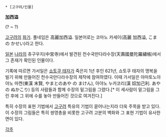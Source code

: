  * [고구려/인물]

'''加西溢'''

(? ~ ?)

[[고구려]]의 [[화가]]. 풀네임은 高麗加西溢. 일본어로는 코마노 카세이(高麗 加西溢, こま の かせい)라고 한다.

[[일본]] [[나라]]의 츄구우지(中宮寺)에서 발견된 천수국만다라수장(天壽國曼陀羅繡帳)에서 그 존재가 확인된 인물이다.

기록에 따르면 가서일은 [[쇼토쿠 태자]]가 죽은지 1년 후인 621년, 쇼토쿠 태자의 명복을 빌기 위해 만들어진 천수국만다라수장의 제작에 참여하였다. 이때 가서일은 야마토노아야노 마켄(東漢 末賢, やまとのあや の まけん), 아야노 누카코리(漢 奴加己利. あや の ぬかこり) 등의 사람들과 함께 수장의 밑그림을 그렸다.[* 이 세사람이 밑그림을 그린 후에 그 위에 수를 놓아 만들어진 것으로 여겨진다.]

특히 수장의 표현 기법에서 [[고구려]] 특유의 기법이 묻어나는지라 더욱 주목을 받고 있다. 이 수장의 그림들은 특히 쌍영총을 비롯한 고구려 고분의 벽화와 그 표현 기법이 유사한 면이 있다.

[[각주]]
